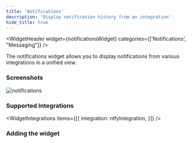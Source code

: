 ```yaml
---
title: 'Notifications'
description: 'Display notification history from an integration'
hide_title: true
---
```




<WidgetHeader
  widget={notificationsWidget}
  categories={['Notifications', "Messaging"]}
/>

The notifications widget allows you to display notifications from various integrations in a unified view.

### Screenshots


<img src={notificationsScreenshot} alt="notifications" width={256} height={256} />

### Supported Integrations

<WidgetIntegrations items={[{
  integration: ntfyIntegration,
}]} />

### Adding the widget

<AddingWidget />
